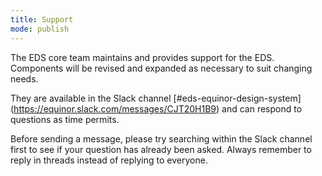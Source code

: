 ```yaml
---
title: Support
mode: publish
---
```


The EDS core team maintains and provides support for the EDS. Components will be revised and expanded as necessary to suit changing needs. 

They are available in the Slack channel [#eds-equinor-design-system] (https://equinor.slack.com/messages/CJT20H1B9) and can respond to questions as time permits. 

Before sending a message, please try searching within the Slack channel first to see if your question has already been asked. 
Always remember to reply in threads instead of replying to everyone. 
